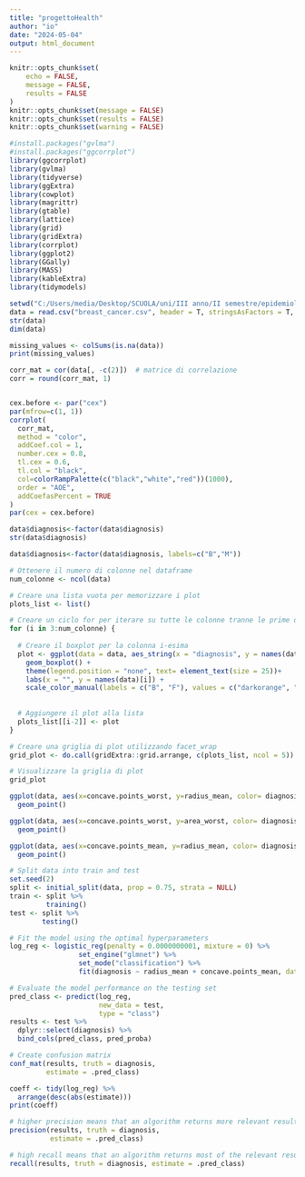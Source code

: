 ---
title: "progettoHealth"
author: "io"
date: "2024-05-04"
output: html_document
---

```{r setup, include = FALSE}
knitr::opts_chunk$set(
	echo = FALSE,
	message = FALSE,
	results = FALSE
)
knitr::opts_chunk$set(message = FALSE)
knitr::opts_chunk$set(results = FALSE)
knitr::opts_chunk$set(warning = FALSE)
```


```{r lib, echo = FALSE, message = FALSE, results = FALSE}
#install.packages("gvlma")
#install.packages("ggcorrplot")
library(ggcorrplot)
library(gvlma)
library(tidyverse)
library(ggExtra)
library(cowplot)
library(magrittr)
library(gtable)
library(lattice)
library(grid)
library(gridExtra)
library(corrplot)
library(ggplot2)
library(GGally)
library(MASS)
library(kableExtra)
library(tidymodels)
```


```{r load, echo = FALSE, results = FALSE, message = FALSE}
setwd("C:/Users/media/Desktop/SCUOLA/uni/III anno/II semestre/epidemiology/progetto")
data = read.csv("breast_cancer.csv", header = T, stringsAsFactors = T, sep = ",")
str(data)
dim(data)
```


```{r}
missing_values <- colSums(is.na(data))
print(missing_values)
```


```{r fig.height=10, fig.width=10}
corr_mat = cor(data[, -c(2)])  # matrice di correlazione
corr = round(corr_mat, 1)


cex.before <- par("cex")
par(mfrow=c(1, 1))
corrplot(
  corr_mat,
  method = "color",
  addCoef.col = 1,
  number.cex = 0.8,
  tl.cex = 0.6,
  tl.col = "black",
  col=colorRampPalette(c("black","white","red"))(1000),
  order = "AOE",
  addCoefasPercent = TRUE
)
par(cex = cex.before)
```

```{r}
data$diagnosis<-factor(data$diagnosis)
str(data$diagnosis)
```

```{r load, echo = FALSE, results = FALSE, message = FALSE}
data$diagnosis<-factor(data$diagnosis, labels=c("B","M"))
```

```{r fig.height=30, fig.width=40}
# Ottenere il numero di colonne nel dataframe
num_colonne <- ncol(data)

# Creare una lista vuota per memorizzare i plot
plots_list <- list()

# Creare un ciclo for per iterare su tutte le colonne tranne le prime due
for (i in 3:num_colonne) {
  
  # Creare il boxplot per la colonna i-esima
  plot <- ggplot(data = data, aes_string(x = "diagnosis", y = names(data)[i], color = "diagnosis")) + 
    geom_boxplot() +
    theme(legend.position = "none", text= element_text(size = 25))+
    labs(x = "", y = names(data)[i]) +
    scale_color_manual(labels = c("B", "F"), values = c("darkorange", "cyan4")) 
  
    
  # Aggiungere il plot alla lista
  plots_list[[i-2]] <- plot
}

# Creare una griglia di plot utilizzando facet_wrap
grid_plot <- do.call(gridExtra::grid.arrange, c(plots_list, ncol = 5))

# Visualizzare la griglia di plot
grid_plot
```

```{r}
ggplot(data, aes(x=concave.points_worst, y=radius_mean, color= diagnosis))+
  geom_point()
```

```{r}
ggplot(data, aes(x=concave.points_worst, y=area_worst, color= diagnosis))+
  geom_point()
```

```{r}
ggplot(data, aes(x=concave.points_mean, y=radius_mean, color= diagnosis))+
  geom_point()
```
```{r}
# Split data into train and test
set.seed(2)
split <- initial_split(data, prop = 0.75, strata = NULL)
train <- split %>% 
         training()
test <- split %>% 
        testing()
```

```{r}
# Fit the model using the optimal hyperparameters
log_reg <- logistic_reg(penalty = 0.0000000001, mixture = 0) %>%
                 set_engine("glmnet") %>%
                 set_mode("classification") %>%
                 fit(diagnosis ~ radius_mean + concave.points_mean, data = train)

# Evaluate the model performance on the testing set
pred_class <- predict(log_reg,
                      new_data = test,
                      type = "class")
results <- test %>%
  dplyr::select(diagnosis) %>%
  bind_cols(pred_class, pred_proba)

# Create confusion matrix
conf_mat(results, truth = diagnosis,
         estimate = .pred_class)
```
```{r}
coeff <- tidy(log_reg) %>% 
  arrange(desc(abs(estimate)))
print(coeff)
```

```{r}
# higher precision means that an algorithm returns more relevant results than irrelevant ones
precision(results, truth = diagnosis,
          estimate = .pred_class)
```
```{r}
# high recall means that an algorithm returns most of the relevant results
recall(results, truth = diagnosis, estimate = .pred_class)
```
